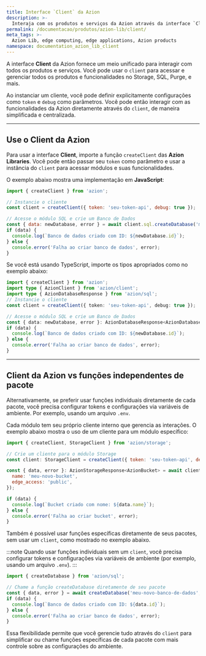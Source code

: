 ```yaml
---
title: Interface `Client` da Azion
description: >-
  Interaja com os produtos e serviços da Azion através da interface `Client` das Azion Libraries.
permalink: /documentacao/produtos/azion-lib/client/
meta_tags: >-
  Azion Lib, edge computing, edge applications, Azion products
namespace: documentation_azion_lib_client
---
```



A interface **Client** da Azion fornece um meio unificado para interagir com todos os produtos e serviços. Você pode usar o `client` para acessar e gerenciar todos os produtos e funcionalidades no Storage, SQL, Purge, e mais. 

Ao instanciar um cliente, você pode definir explicitamente configurações como `token` e `debug` como parâmetros. Você pode então interagir com as funcionalidades da Azion diretamente através do `client`, de maneira simplificada e centralizada.

<LinkButton link="/pt-br/documentacao/produtos/azion-lib/overview/" label="Saiba mais sobre as Azion Libraries" severity="secondary" target="_blank" />

---

## Use o Client da Azion

Para usar a interface **Client**, importe a função `createClient` das **Azion Libraries**. Você pode então passar seu `token` como parâmetro e usar a instância do `client` para acessar módulos e suas funcionalidades.

O exemplo abaixo mostra uma implementação em **JavaScript**:

```js
import { createClient } from 'azion';

// Instancie o cliente
const client = createClient({ token: 'seu-token-api', debug: true });

// Acesse o módulo SQL e crie um Banco de Dados
const { data: newDatabase, error } = await client.sql.createDatabase('meu-novo-banco-de-dados');
if (data) {
  console.log(`Banco de dados criado com ID: ${newDatabase.id}`);
} else {
  console.error('Falha ao criar banco de dados', error);
}
```

Se você está usando TypeScript, importe os tipos apropriados como no exemplo abaixo:

```ts
import { createClient } from 'azion';
import type { AzionClient } from 'azion/client';
import type { AzionDatabaseResponse } from 'azion/sql';
// Instancie o cliente
const client = createClient({ token: 'seu-token-api', debug: true });

// Acesse o módulo SQL e crie um Banco de Dados
const { data: newDatabase, error }: AzionDatabaseResponse<AzionDatabase> = await client.sql.createDatabase('meu-novo-banco-de-dados');
if (data) {
  console.log(`Banco de dados criado com ID: ${newDatabase.id}`);
} else {
  console.error('Falha ao criar banco de dados', error);
}
```

---

## Client da Azion vs funções independentes de pacote

Alternativamente, se preferir usar funções individuais diretamente de cada pacote, você precisa configurar tokens e configurações via variáveis de ambiente. Por exemplo, usando um arquivo `.env`.

Cada módulo tem seu próprio cliente interno que gerencia as interações. O exemplo abaixo mostra o uso de um cliente para um módulo específico:

```js
import { createClient, StorageClient } from 'azion/storage';

// Crie um cliente para o módulo Storage
const client: StorageClient = createClient({ token: 'seu-token-api', debug: true });

const { data, error }: AzionStorageResponse<AzionBucket> = await client.createBucket({
  name: 'meu-novo-bucket',
  edge_access: 'public',
});

if (data) {
  console.log(`Bucket criado com nome: ${data.name}`);
} else {
  console.error('Falha ao criar bucket', error);
}
```

Também é possível usar funções específicas diretamente de seus pacotes, sem usar um `client`, como mostrado no exemplo abaixo.

:::note
Quando usar funções individuais sem um `client`, você precisa configurar tokens e configurações via variáveis de ambiente (por exemplo, usando um arquivo `.env`).
:::

```js
import { createDatabase } from 'azion/sql';

// Chame a função createDatabase diretamente de seu pacote
const { data, error } = await createDatabase('meu-novo-banco-de-dados', { debug: true });
if (data) {
  console.log(`Banco de dados criado com ID: ${data.id}`);
} else {
  console.error('Falha ao criar banco de dados', error);
}
```

Essa flexibilidade permite que você gerencie tudo através do `client` para simplificar ou chame funções específicas de cada pacote com mais controle sobre as configurações do ambiente.
